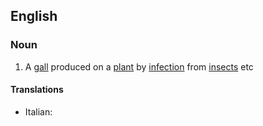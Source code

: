 ==English==

===Noun===
{{en-noun|cecidia}}

# A [[gall]] produced on a [[plant]] by [[infection]] from [[insect]]s etc

====Translations====
{{trans-top|cecidium}}
* Italian: {{t|it|cecidio|m}}
{{trans-mid}}
{{trans-bottom}}